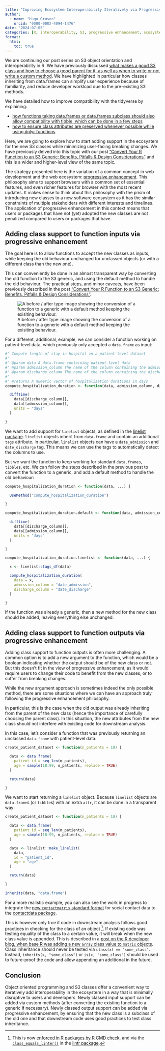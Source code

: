 ```yaml
---
title: "Improving Ecosystem Interoperability Iteratively via Progressive Enhancement"
author:
  - name: "Hugo Gruson"
    orcid: "0000-0002-4094-1476"
date: "2024-07-05"
categories: [R, interoperability, S3, progressive enhancement, ecosystem, lifecycle, object orientation, DOI]
format:
  html: 
    toc: true
---
```


We are continuing our post series on S3 object orientation and interoperability in R.
We have previously discussed [what makes a good S3 class and how to choose a good parent for it, as well as when to write or not write a custom method](../parent-class).
We have highlighted in particular how classes inheriting from data.frames can simplify user experience because of familiarity, and reduce developer workload due to the pre-existing S3 methods.

We have detailed how to improve compatibility with the tidyverse by explaining:

- [how functions taking data.frames or data.frames subclass should also allow compatibility with tibble, which can be done in a few steps](https://hugogruson.fr/posts/compa-tibble/)
- [how to ensure class attributes are preserved whenever possible while using dplyr functions](../extend-dataframes).

Here, we are going to explore how to start adding support in the ecosystem for the new S3 classes while minimizing user-facing breaking changes.
We have previously delved into this topic with our post ["Convert Your R Function to an S3 Generic: Benefits, Pitfalls & Design Considerations"](../s3-generic) and this is a wider and higher-level view of the same topic.

The strategy presented here is the variation of a common concept in web development and the web ecosystem: [progressive enhancement](https://developer.mozilla.org/en-US/docs/Glossary/Progressive_Enhancement). This philosophy aims to support browsers with a common set of essential features, and even richer features for browser with the most recent updates.
It makes sense to think about this philosophy with the prism of introducing new classes to a new software ecosystem as it has the similar constraints of multiple stakeholders with different interests and timelines.
The application of progressive enhancement in this context means that users or packages that have not (yet) adopted the new classes are not penalized compared to users or packages that have.

## Adding class support to function inputs via progressive enhancement

The goal here is to allow functions to accept the new classes as inputs, while keeping the old behaviour unchanged for unclassed objects (or with a different class than the new one).

This can conveniently be done in an almost transparent way by converting the old function to the S3 generic, and using the default method to handle the old behaviour. The practical steps, and minor caveats, have been previously described in the post ["Convert Your R Function to an S3 Generic: Benefits, Pitfalls & Design Considerations"](../s3-generic).

![A before / after type image showing the conversion of a function to a generic with a default method keeping the exisiting behaviour.](convert_to_generic.svg)

For a different, additional, example, we can consider a function working on patient-level data, which previously only accepted a `data.frame` as input:

```r
#' Compute length of stay in hospital on a patient-level dataset
#'
#' @param data A data.frame containing patient-level data
#' @param admission_column The name of the column containing the admission date
#' @param discharge_column The name of the column containing the discharge date
#'
#' @returns A numeric vector of hospitalization durations in days
compute_hospitalization_duration <- function(data, admission_column, discharge_column) {

  difftime(
    data[[discharge_column]],
    data[[admission_column]],
    units = "days"
  )

}
```

We want to add support for `linelist` objects, as defined in the [linelist package](https://epiverse-trace.github.io/linelist). `linelist` objects inherit from `data.frame` and contain an additional `tags` attribute. In particular, `linelist` objects can have a `date_admission` and `date_discharge` tag. This means we can use the tags to automatically detect the columns to use.

But we want the function to keep working for standard `data.frame`s, `tibble`s, etc. We can follow the steps described in the previous post to convert the function to a generic, and add a default method to handle the old behaviour:

```r
compute_hospitalization_duration <- function(data, ...) {

  UseMethod("compute_hospitalization_duration")

}

compute_hospitalization_duration.default <- function(data, admission_column, discharge_column) {

  difftime(
    data[[discharge_column]],
    data[[admission_column]],
    units = "days"
  )

}

compute_hospitalization_duration.linelist <- function(data, ...) {

  x <- linelist::tags_df(data)

  compute_hospitalization_duration(
    data = x,
    admission_column = "date_admission",
    discharge_column = "date_discharge"
  )

}
```

If the function was already a generic, then a new method for the new class should be added, leaving everything else unchanged.

## Adding class support to function outputs via progressive enhancement

Adding class support to function outputs is often more challenging.
A common option is to add a new argument to the function, which would be a boolean indicating whether the output should be of the new class or not.
But this doesn't fit in the view of progressive enhancement, as it would require users to change their code to benefit from the new classes, or to suffer from breaking changes.

While the new argument approach is sometimes indeed the only possible method, there are some situations where we can have an approach truly following the progressive enhancement philosophy.

In particular, this is the case when the old output was already inheriting from the parent of the new class (hence the importance of carefully choosing the parent class). In this situation, the new attributes from the new class should not interfere with existing code for downstream analysis.

In this case, let's consider a function that was previously returning an unclassed `data.frame` with patient-level data:

```r
create_patient_dataset <- function(n_patients = 10) {

  data <- data.frame(
    patient_id = seq_len(n_patients),
    age = sample(18:99, n_patients, replace = TRUE)
  )

  return(data)

}
```

We want to start returning a `linelist` object. Because `linelist` objects are `data.frame`s (or `tibble`s) with an extra `attr`, it can be done in a transparent way:

```r
create_patient_dataset <- function(n_patients = 10) {

  data <- data.frame(
    patient_id = seq_len(n_patients),
    age = sample(18:99, n_patients, replace = TRUE)
  )

  data <- linelist::make_linelist(
    data,
    id = "patient_id",
    age = "age"
  )

  return(data)

}

inherits(data, "data.frame")
```

For a more realistic example, you can also see the work in progress to integrate the [new `contactmatrix` standard format](https://github.com/socialcontactdata/contactmatrix) for social contact data to the [contactdata package](https://github.com/Bisaloo/contactdata).

This is however only true if code in downstream analysis follows good practices in checking for the class of an object [^1]. If existing code was testing equality of the class to a certain value, it will break when the new class value is appended. This is described in a [post on the R developer blog, when base R was adding a new `array` class value to `matrix` objects](https://developer.r-project.org/Blog/public/2019/11/09/when-you-think-class.-think-again/index.html). Class inheritance should never be tested via `class(x) == "some_class"`. Instead, `inherits(x, "some_class")` or `is(x, "some_class")` should be used to future-proof the code and allow appending an additional in the future.

[^1]: This is now [enforced in R packages by R CMD check](https://github.com/r-devel/r-svn/commit/77ebdff5adc200dfe9bc850bc4447088830d2ee0), and via the [`class_equals_linter()`](https://lintr.r-lib.org/reference/class_equals_linter.html)  in the [lintr package](https://lintr.r-lib.org/).

## Conclusion

Object oriented programming and S3 classes offer a convenient way to iteratively add interoperability in the ecosystem in a way that is minimally disruptive to users and developers.
Newly classed input support can be added via custom methods (after converting the existing function to a generic if necessary).
Newly classed output support can be added via progressive enhancement, by ensuring that the new class is a subclass of the old one and that downstream code uses good practices to test class inheritance.

